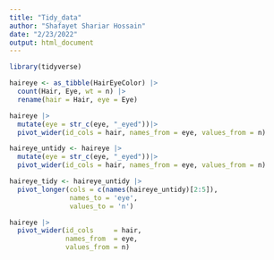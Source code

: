```yaml
---
title: "Tidy_data"
author: "Shafayet Shariar Hossain"
date: "2/23/2022"
output: html_document
---
```


```r
library(tidyverse)

haireye <- as_tibble(HairEyeColor) |> 
  count(Hair, Eye, wt = n) |> 
  rename(hair = Hair, eye = Eye)

```

```r

haireye |>
  mutate(eye = str_c(eye, "_eyed"))|>
  pivot_wider(id_cols = hair, names_from = eye, values_from = n)
```

```r

haireye_untidy <- haireye |>
  mutate(eye = str_c(eye, "_eyed"))|>
  pivot_wider(id_cols = hair, names_from = eye, values_from = n)


```



```r
haireye_tidy <- haireye_untidy |>
  pivot_longer(cols = c(names(haireye_untidy)[2:5]),
               names_to = 'eye',
               values_to = 'n')
```


```r

haireye |> 
  pivot_wider(id_cols     = hair, 
              names_from  = eye, 
              values_from = n)


```

